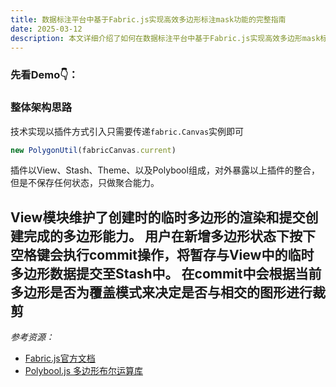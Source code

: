 ```yaml
---
title: 数据标注平台中基于Fabric.js实现高效多边形标注mask功能的完整指南
date: 2025-03-12
description: 本文详细介绍了如何在数据标注平台中基于Fabric.js实现高效多边形mask标注功能，包含完整代码示例、性能优化技巧和用户体验设计，助力AI训练数据精准标注。
---
```


### 先看Demo👇：
<FabricPolygonMask/>

### 整体架构思路

技术实现以插件方式引入只需要传递`fabric.Canvas`实例即可
```ts
new PolygonUtil(fabricCanvas.current)
```

插件以View、Stash、Theme、以及Polybool组成，对外暴露以上插件的整合，但是不保存任何状态，只做聚合能力。

View模块维护了创建时的临时多边形的渲染和提交创建完成的多边形能力。
用户在新增多边形状态下按下空格键会执行commit操作，将暂存与View中的临时多边形数据提交至Stash中。
在commit中会根据当前多边形是否为覆盖模式来决定是否与相交的图形进行裁剪
<PlyrVideo src="https://cdn.overdev.cn/demo.mp4"/>
---
*参考资源：*
- [Fabric.js官方文档](https://fabricjs.com)
- [Polybool.js 多边形布尔运算库](https://github.com/velipso/polybool)